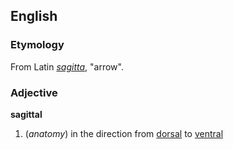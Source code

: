 ==English==
===Etymology===
From Latin ''[[sagitta]]'', "arrow".
===Adjective===
'''sagittal'''
# (''anatomy'') in the direction from [[dorsal]] to [[ventral]]